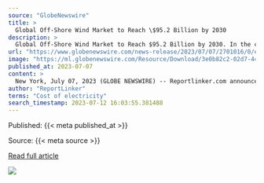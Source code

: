 ```yaml
---
source: "GlobeNewswire"
title: >
  Global Off-Shore Wind Market to Reach \$95.2 Billion by 2030
description: >
  Global Off-Shore Wind Market to Reach $95.2 Billion by 2030. In the changed post COVID-19 business landscape, the global market for Off-Shore Wind estimated at US$30.6 Billion in the year 2022, is projected to reach a revised size of US$95.2 Billion by 2030, …
url: "https://www.globenewswire.com/news-release/2023/07/07/2701016/0/en/Global-Off-Shore-Wind-Market-to-Reach-95-2-Billion-by-2030.html"
image: "https://ml.globenewswire.com/Resource/Download/3e0b82c2-02d7-44c8-b22f-561e0f321f39"
published_at: 2023-07-07
content: >
  New York, July 07, 2023 (GLOBE NEWSWIRE) -- Reportlinker.com announces the release of the report "Global Off-Shore Wind Industry" - https://www.reportlinker.com/p05799253/?utm_source=GNWTurbine, one … [+27338 chars]
author: "ReportLinker"
terms: "Cost of electricity"
search_timestamp: 2023-07-12 16:03:55.381488
---
```



Published: {{< meta published_at >}}


Source: {{< meta source >}}


[Read full article]({{< meta url >}}){target='_blank'}



![](`r rmarkdown::metadata$image[1]`)
